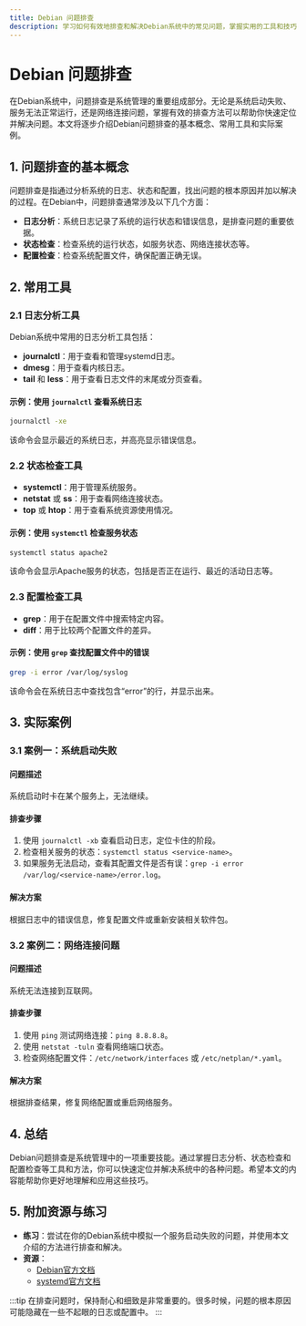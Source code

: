 ```yaml
---
title: Debian 问题排查
description: 学习如何有效地排查和解决Debian系统中的常见问题，掌握实用的工具和技巧。
---
```


# Debian 问题排查

在Debian系统中，问题排查是系统管理的重要组成部分。无论是系统启动失败、服务无法正常运行，还是网络连接问题，掌握有效的排查方法可以帮助你快速定位并解决问题。本文将逐步介绍Debian问题排查的基本概念、常用工具和实际案例。

## 1. 问题排查的基本概念

问题排查是指通过分析系统的日志、状态和配置，找出问题的根本原因并加以解决的过程。在Debian中，问题排查通常涉及以下几个方面：

- **日志分析**：系统日志记录了系统的运行状态和错误信息，是排查问题的重要依据。
- **状态检查**：检查系统的运行状态，如服务状态、网络连接状态等。
- **配置检查**：检查系统配置文件，确保配置正确无误。

## 2. 常用工具

### 2.1 日志分析工具

Debian系统中常用的日志分析工具包括：

- **journalctl**：用于查看和管理systemd日志。
- **dmesg**：用于查看内核日志。
- **tail** 和 **less**：用于查看日志文件的末尾或分页查看。

#### 示例：使用 `journalctl` 查看系统日志

```bash
journalctl -xe
```

该命令会显示最近的系统日志，并高亮显示错误信息。

### 2.2 状态检查工具

- **systemctl**：用于管理系统服务。
- **netstat** 或 **ss**：用于查看网络连接状态。
- **top** 或 **htop**：用于查看系统资源使用情况。

#### 示例：使用 `systemctl` 检查服务状态

```bash
systemctl status apache2
```

该命令会显示Apache服务的状态，包括是否正在运行、最近的活动日志等。

### 2.3 配置检查工具

- **grep**：用于在配置文件中搜索特定内容。
- **diff**：用于比较两个配置文件的差异。

#### 示例：使用 `grep` 查找配置文件中的错误

```bash
grep -i error /var/log/syslog
```

该命令会在系统日志中查找包含“error”的行，并显示出来。

## 3. 实际案例

### 3.1 案例一：系统启动失败

#### 问题描述

系统启动时卡在某个服务上，无法继续。

#### 排查步骤

1. 使用 `journalctl -xb` 查看启动日志，定位卡住的阶段。
2. 检查相关服务的状态：`systemctl status <service-name>`。
3. 如果服务无法启动，查看其配置文件是否有误：`grep -i error /var/log/<service-name>/error.log`。

#### 解决方案

根据日志中的错误信息，修复配置文件或重新安装相关软件包。

### 3.2 案例二：网络连接问题

#### 问题描述

系统无法连接到互联网。

#### 排查步骤

1. 使用 `ping` 测试网络连接：`ping 8.8.8.8`。
2. 使用 `netstat -tuln` 查看网络端口状态。
3. 检查网络配置文件：`/etc/network/interfaces` 或 `/etc/netplan/*.yaml`。

#### 解决方案

根据排查结果，修复网络配置或重启网络服务。

## 4. 总结

Debian问题排查是系统管理中的一项重要技能。通过掌握日志分析、状态检查和配置检查等工具和方法，你可以快速定位并解决系统中的各种问题。希望本文的内容能帮助你更好地理解和应用这些技巧。

## 5. 附加资源与练习

- **练习**：尝试在你的Debian系统中模拟一个服务启动失败的问题，并使用本文介绍的方法进行排查和解决。
- **资源**：
  - [Debian官方文档](https://www.debian.org/doc/)
  - [systemd官方文档](https://www.freedesktop.org/wiki/Software/systemd/)

:::tip
在排查问题时，保持耐心和细致是非常重要的。很多时候，问题的根本原因可能隐藏在一些不起眼的日志或配置中。
:::